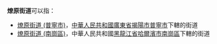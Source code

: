 '''燎原街道'''可以指：
*[[燎原街道_(普寧市)|燎原街道 (普寧市)]]，[[中華人民共和國|中華人民共和國]][[廣東省|廣東省]][[揭陽市|揭陽市]][[普寧市|普寧市]]下轄的街道
*[[燎原街道_(南崗區)|燎原街道 (南崗區)]]，中華人民共和國[[黑龍江省|黑龍江省]][[哈爾濱市|哈爾濱市]][[南崗區|南崗區]]下轄的街道
{{disambig|cat=四字乡级行政区划消歧义}}